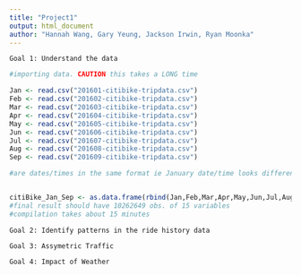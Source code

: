 ---
title: "Project1"
output: html_document
author: "Hannah Wang, Gary Yeung, Jackson Irwin, Ryan Moonka"
---

```{}
Goal 1: Understand the data
```

```{r}
#importing data. CAUTION this takes a LONG time

Jan <- read.csv("201601-citibike-tripdata.csv")
Feb <- read.csv("201602-citibike-tripdata.csv")
Mar <- read.csv("201603-citibike-tripdata.csv")
Apr <- read.csv("201604-citibike-tripdata.csv")
May <- read.csv("201605-citibike-tripdata.csv")
Jun <- read.csv("201606-citibike-tripdata.csv")
Jul <- read.csv("201607-citibike-tripdata.csv")
Aug <- read.csv("201608-citibike-tripdata.csv")
Sep <- read.csv("201609-citibike-tripdata.csv")

```

```{r}
#are dates/times in the same format ie January date/time looks different? does this need to be adjusted?


citiBike_Jan_Sep <- as.data.frame(rbind(Jan,Feb,Mar,Apr,May,Jun,Jul,Aug,Sep))
#final result should have 10262649 obs. of 15 variables
#compilation takes about 15 minutes

```


```{}
Goal 2: Identify patterns in the ride history data
```



```{}
Goal 3: Assymetric Traffic
```



```{}
Goal 4: Impact of Weather
```

